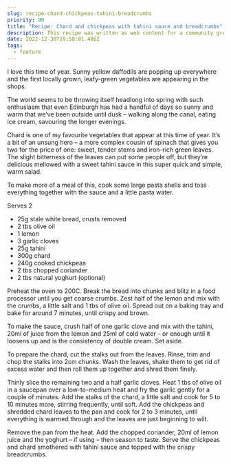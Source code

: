 ```yaml
---
slug: recipe-chard-chickpeas-tahini-breadcrumbs
priority: 90
title: "Recipe: Chard and chickpeas with tahini sauce and breadcrumbs"
description: This recipe was written as web content for a community greengrocer.
date: 2022-12-30T19:58:01.486Z
tags:
  - feature
---
```

I love this time of year. Sunny yellow daffodils are popping up everywhere and the first locally grown, leafy-green vegetables are appearing in the shops. 

The world seems to be throwing itself headlong into spring with such enthusiasm that even Edinburgh has had a handful of days so sunny and warm that we’ve been outside until dusk – walking along the canal, eating ice cream, savouring the longer evenings. 

Chard is one of my favourite vegetables that appear at this time of year. It’s a bit of an unsung hero – a more complex cousin of spinach that gives you two for the price of one: sweet, tender stems and iron-rich green leaves. The slight bitterness of the leaves can put some people off, but they’re delicious mellowed with a sweet tahini sauce in this super quick and simple, warm salad.

To make more of a meal of this, cook some large pasta shells and toss everything together with the sauce and a little pasta water.

Serves 2 

* 25g stale white bread, crusts removed
* 2 tbs olive oil
* 1 lemon
* 3 garlic cloves 
* 25g tahini
* 300g chard
* 240g cooked chickpeas 
* 2 tbs chopped coriander
* 2 tbs natural yoghurt (optional)

Preheat the oven to 200C. Break the bread into chunks and blitz in a food processor until you get coarse crumbs. Zest half of the lemon and mix with the crumbs, a little salt and 1 tbs of olive oil. Spread out on a baking tray and bake for around 7 minutes, until crispy and brown. 

To make the sauce, crush half of one garlic clove and mix with the tahini, 20ml of juice from the lemon and 25ml of cold water – or enough until it loosens up and is the consistency of double cream. Set aside.

To prepare the chard, cut the stalks out from the leaves. Rinse, trim and chop the stalks into 2cm chunks. Wash the leaves, shake them to get rid of excess water and then roll them up together and shred them finely.

Thinly slice the remaining two and a half garlic cloves. Heat 1 tbs of olive oil in a saucepan over a low-to-medium heat and fry the garlic gently for a couple of minutes. Add the stalks of the chard, a little salt and cook for 5 to 10 minutes more, stirring frequently, until soft. Add the chickpeas and shredded chard leaves to the pan and cook for 2 to 3 minutes, until everything is warmed through and the leaves are just beginning to wilt.

Remove the pan from the heat. Add the chopped coriander, 20ml of lemon juice and the yoghurt – if using – then season to taste. Serve the chickpeas and chard smothered with tahini sauce and topped with the crispy breadcrumbs.
